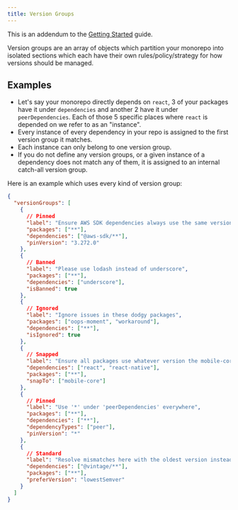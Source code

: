 ```yaml
---
title: Version Groups
---
```


This is an addendum to the [Getting Started](/synopkg/guide/getting-started) guide.

Version groups are an array of objects which partition your monorepo into isolated sections which each have their own rules/policy/strategy for how versions should be managed.

## Examples

- Let's say your monorepo directly depends on `react`, 3 of your packages have it under `dependencies` and another 2 have it under `peerDependencies`. Each of those 5 specific places where `react` is depended on we refer to as an "instance".
- Every instance of every dependency in your repo is assigned to the first version group it matches.
- Each instance can only belong to one version group.
- If you do not define any version groups, or a given instance of a dependency does not match any of them, it is assigned to an internal catch-all version group.

Here is an example which uses every kind of version group:

```json
{
  "versionGroups": [
    {
      // Pinned
      "label": "Ensure AWS SDK dependencies always use the same version",
      "packages": ["**"],
      "dependencies": ["@aws-sdk/**"],
      "pinVersion": "3.272.0"
    },
    {
      // Banned
      "label": "Please use lodash instead of underscore",
      "packages": ["**"],
      "dependencies": ["underscore"],
      "isBanned": true
    },
    {
      // Ignored
      "label": "Ignore issues in these dodgy packages",
      "packages": ["oops-moment", "workaround"],
      "dependencies": ["**"],
      "isIgnored": true
    },
    {
      // Snapped
      "label": "Ensure all packages use whatever version the mobile-core package is using",
      "dependencies": ["react", "react-native"],
      "packages": ["**"],
      "snapTo": ["mobile-core"]
    },
    {
      // Pinned
      "label": "Use '*' under 'peerDependencies' everywhere",
      "packages": ["**"],
      "dependencies": ["**"],
      "dependencyTypes": ["peer"],
      "pinVersion": "*"
    },
    {
      // Standard
      "label": "Resolve mismatches here with the oldest version instead of the newest",
      "dependencies": ["@vintage/**"],
      "packages": ["**"],
      "preferVersion": "lowestSemver"
    }
  ]
}
```
